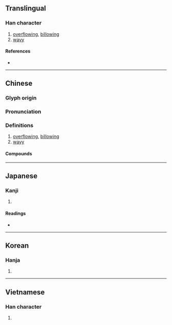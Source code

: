 {{also|滟}}
{{character info}}
==Translingual==

===Han character===
{{Han char|rn=85|rad=水|as=28|sn=31|four=34117|canj=EUTT|ids=⿰氵豔}}

# [[overflow]]ing, [[billow]]ing
# [[wavy]]

====References====
* {{Han ref|kx=0664.300|dkj=18846|dj=1073.150|hdz=31799.100|uh=7069|ud=28777|bh=F9D0|bd=63952}}

----

==Chinese==
{{zh-forms|s=滟|t2=灧|alt=灔,𤅿}}

===Glyph origin===
{{Han etym}}

===Pronunciation===
{{zh-pron
|m=yàn
|c=jim6
|mn=iām
|mc=y
|oc=y
|cat=v,a
}}

===Definitions===
{{zh-hanzi}}

# [[overflow]]ing, [[billow]]ing
# [[wavy]]

====Compounds====
{{zh-der|波光瀲灩|灩灩|瀲灩|水光瀲灩|灩澦堆|颭灩}}

----

==Japanese==

===Kanji===
{{ja-kanji|grade=|rs=水28}}

# {{rfdef|ja|sort=水28}}

====Readings====
* {{ja-readings|on=[[えん]] (en)|kun=[[なみ]] (nami)}}

----

==Korean==

===Hanja===
{{ko-hanja|hangeul=염|eumhun=|rv=yeom|mr=yŏm|y=yem}}

# {{rfdef|ko|sort=水28}}

----

==Vietnamese==

===Han character===
{{vi-readings|reading=liễm|rs=水28}}

# {{rfdef|vi|sort=水28}}